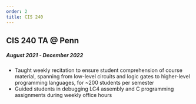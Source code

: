 ```yaml
---
order: 2
title: CIS 240
---
```


## CIS 240 TA @ Penn
##### August 2021 - December 2022
- Taught weekly recitation to ensure student comprehension of course material, spanning from low-level circuits and logic gates to higher-level programming languages, for ~200 students per semester
- Guided students in debugging LC4 assembly and C programming assignments during weekly office hours